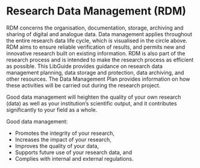 # Research Data Management (RDM)

RDM concerns the organisation, documentation, storage, archiving and sharing of digital and analogue data. Data management applies throughout the entire research data life cycle, which is visualised in the circle above. RDM aims to ensure reliable verification of results, and permits new and innovative research built on existing information. RDM is also part of the research process and is intended to make the research process as efficient as possible. This LibGuide provides guidance on research data management planning, data storage and protection, data archiving, and other resources. The Data Management Plan provides information on how these activities will be carried out during the research project.

Good data management will heighten the quality of your own research (data) as well as your institution’s scientific output, and it contributes significantly to your field as a whole.

Good data management:

* Promotes the integrity of your research,
* Increases the impact of your research,
* Improves the quality of your data,
* Supports future use of your research data, and
* Complies with internal and external regulations.
